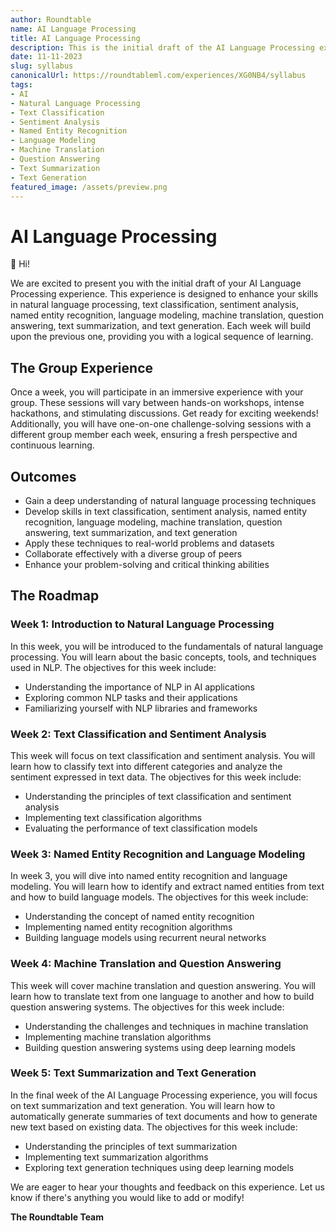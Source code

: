 ```yaml
---
author: Roundtable
name: AI Language Processing
title: AI Language Processing
description: This is the initial draft of the AI Language Processing experience, designed to enhance skills in natural language processing, text classification, sentiment analysis, named entity recognition, language modeling, machine translation, question answering, text summarization, and text generation.
date: 11-11-2023
slug: syllabus
canonicalUrl: https://roundtableml.com/experiences/XG0NB4/syllabus
tags:
- AI
- Natural Language Processing
- Text Classification
- Sentiment Analysis
- Named Entity Recognition
- Language Modeling
- Machine Translation
- Question Answering
- Text Summarization
- Text Generation
featured_image: /assets/preview.png
---
```


# AI Language Processing

👋 Hi! 

We are excited to present you with the initial draft of your AI Language Processing experience. This experience is designed to enhance your skills in natural language processing, text classification, sentiment analysis, named entity recognition, language modeling, machine translation, question answering, text summarization, and text generation. Each week will build upon the previous one, providing you with a logical sequence of learning.

## The Group Experience
Once a week, you will participate in an immersive experience with your group. These sessions will vary between hands-on workshops, intense hackathons, and stimulating discussions. Get ready for exciting weekends! Additionally, you will have one-on-one challenge-solving sessions with a different group member each week, ensuring a fresh perspective and continuous learning.

## Outcomes
- Gain a deep understanding of natural language processing techniques
- Develop skills in text classification, sentiment analysis, named entity recognition, language modeling, machine translation, question answering, text summarization, and text generation
- Apply these techniques to real-world problems and datasets
- Collaborate effectively with a diverse group of peers
- Enhance your problem-solving and critical thinking abilities

## The Roadmap

### Week 1: Introduction to Natural Language Processing
In this week, you will be introduced to the fundamentals of natural language processing. You will learn about the basic concepts, tools, and techniques used in NLP. The objectives for this week include:
- Understanding the importance of NLP in AI applications
- Exploring common NLP tasks and their applications
- Familiarizing yourself with NLP libraries and frameworks

### Week 2: Text Classification and Sentiment Analysis
This week will focus on text classification and sentiment analysis. You will learn how to classify text into different categories and analyze the sentiment expressed in text data. The objectives for this week include:
- Understanding the principles of text classification and sentiment analysis
- Implementing text classification algorithms
- Evaluating the performance of text classification models

### Week 3: Named Entity Recognition and Language Modeling
In week 3, you will dive into named entity recognition and language modeling. You will learn how to identify and extract named entities from text and how to build language models. The objectives for this week include:
- Understanding the concept of named entity recognition
- Implementing named entity recognition algorithms
- Building language models using recurrent neural networks

### Week 4: Machine Translation and Question Answering
This week will cover machine translation and question answering. You will learn how to translate text from one language to another and how to build question answering systems. The objectives for this week include:
- Understanding the challenges and techniques in machine translation
- Implementing machine translation algorithms
- Building question answering systems using deep learning models

### Week 5: Text Summarization and Text Generation
In the final week of the AI Language Processing experience, you will focus on text summarization and text generation. You will learn how to automatically generate summaries of text documents and how to generate new text based on existing data. The objectives for this week include:
- Understanding the principles of text summarization
- Implementing text summarization algorithms
- Exploring text generation techniques using deep learning models

We are eager to hear your thoughts and feedback on this experience. Let us know if there's anything you would like to add or modify!

**The Roundtable Team**
